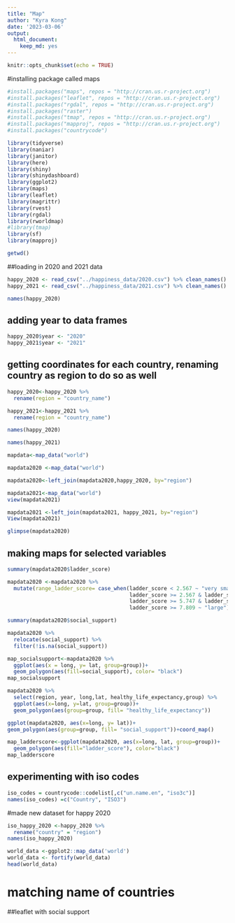 ```yaml
---
title: "Map"
author: "Kyra Kong"
date: '2023-03-06'
output: 
  html_document: 
    keep_md: yes
---
```


```r
knitr::opts_chunk$set(echo = TRUE)
```

#installing package called maps 
```r
#install.packages("maps", repos = "http://cran.us.r-project.org")
#install.packages("leaflet", repos = "http://cran.us.r-project.org")
#install.packages("rgdal", repos = "http://cran.us.r-project.org")
#install.packages("raster")
#install.packages("tmap", repos = "http://cran.us.r-project.org")
#install.packages("mapproj", repos = "http://cran.us.r-project.org")
#install.packages("countrycode")
```

```r
library(tidyverse)
library(naniar)
library(janitor)
library(here)
library(shiny)
library(shinydashboard)
library(ggplot2)
library(maps)
library(leaflet)
library(magrittr)
library(rvest)
library(rgdal)
library(rworldmap)
#library(tmap)
library(sf)
library(mapproj)
```
```r
getwd()
```

##loading in 2020 and 2021 data


```r
happy_2020 <- read_csv("../happiness_data/2020.csv") %>% clean_names()
happy_2021 <- read_csv("../happiness_data/2021.csv") %>% clean_names()
```


```r
names(happy_2020)
```

## adding year to data frames
```r
happy_2020$year <- "2020"
happy_2021$year <- "2021"
```

## getting coordinates for each country, renaming country as region to do so as well

```r
happy_2020<-happy_2020 %>% 
  rename(region = "country_name")
```

```r
happy_2021<-happy_2021 %>% 
  rename(region = "country_name")
```
```r
names(happy_2020)
```
```r
names(happy_2021)
```

```r
mapdata<-map_data("world")

```

```r
mapdata2020 <-map_data("world")
```

```r
mapdata2020<-left_join(mapdata2020,happy_2020, by="region")
```


```r
mapdata2021<-map_data("world")
view(mapdata2021)
```

```r
mapdata2021 <-left_join(mapdata2021, happy_2021, by="region")
View(mapdata2021)
```
```r
glimpse(mapdata2020)
```


## making maps for selected variables

```r
summary(mapdata2020$ladder_score)
```
```r
mapdata2020 <-mapdata2020 %>% 
  mutate(range_ladder_score= case_when(ladder_score < 2.567 ~ "very small",
                                       ladder_score >= 2.567 & ladder_score <=5.747 ~ "small",
                                       ladder_score >= 5.747 & ladder_score <7.809 ~"medium",
                                       ladder_score >= 7.809 ~ "large"))
```
```r
summary(mapdata2020$social_support)
```


```r
mapdata2020 %>% 
  relocate(social_support) %>% 
  filter(!is.na(social_support))
```


```r
map_socialsupport<-mapdata2020 %>% 
  ggplot(aes(x = long, y= lat, group=group))+
  geom_polygon(aes(fill=social_support), color= "black")
map_socialsupport
```

```r
mapdata2020 %>% 
  select(region, year, long,lat, healthy_life_expectancy,group) %>% 
  ggplot(aes(x=long, y=lat, group=group))+
  geom_polygon(aes(group=group, fill= "healthy_life_expectancy"))
```


```r
ggplot(mapdata2020, aes(x=long, y= lat))+
geom_polygon(aes(group=group, fill= "social_support"))+coord_map()
```


```r
map_ladderscore<-ggplot(mapdata2020, aes(x=long, lat, group=group))+
  geom_polygon(aes(fill="ladder_score"), color="black")
map_ladderscore
```


## experimenting with iso codes

```r
iso_codes = countrycode::codelist[,c("un.name.en", "iso3c")]
names(iso_codes) =c("Country", "ISO3")
```

#made new dataset for happy 2020
```r
iso_happy_2020 <-happy_2020 %>% 
  rename("country" = "region")
names(iso_happy_2020)
```
```r
world_data <-ggplot2::map_data('world')
world_data <- fortify(world_data)
head(world_data)
```

# matching name of countries 


##leaflet with social support




